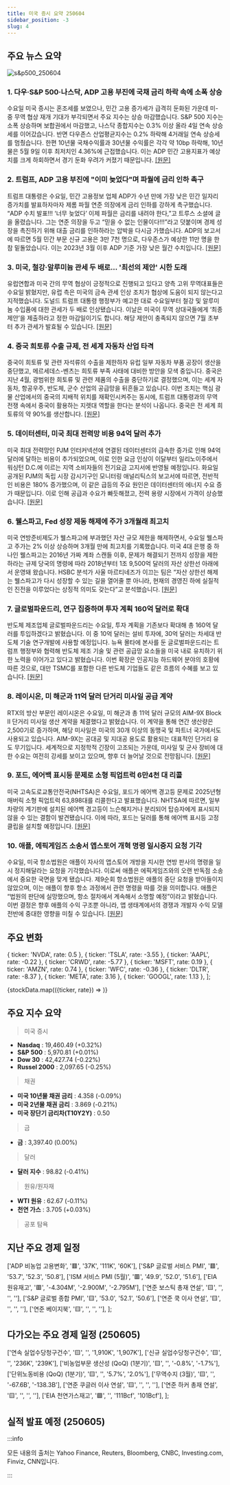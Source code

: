 ```yaml
---
title: 미국 증시 요약 250604
sidebar_position: -3
slug: 4
---
```


## 주요 뉴스 요약

![s&p500_250604](/map/250604.png)

### 1. **다우·S&P 500·나스닥, ADP 고용 부진에 국채 금리 하락 속에 소폭 상승**

수요일 미국 증시는 혼조세를 보였으나, 민간 고용 증가세가 급격히 둔화된 가운데 미-중 무역 협상 재개 기대가 부각되면서 주요 지수는 상승 마감했습니다. S&P 500 지수는 소폭 상승하며 보합권에서 마감했고, 나스닥 종합지수는 0.3% 이상 올라 4일 연속 상승세를 이어갔습니다. 반면 다우존스 산업평균지수는 0.2% 하락해 4거래일 연속 상승세를 멈췄습니다. 한편 10년물 국채수익률과 30년물 수익률은 각각 약 10bp 하락해, 10년물은 5월 9일 이후 최저치인 4.36%에 근접했습니다. 이는 ADP 민간 고용지표가 예상치를 크게 하회하면서 경기 둔화 우려가 커졌기 때문입니다. [[원문]](https://finance.yahoo.com/news/live/stock-market-today-dow-sp-500-nasdaq-hum-along-as-treasury-yields-sink-after-weak-adp-jobs-data-233247067.html)

### 2. **트럼프, ADP 고용 부진에 "이미 늦었다"며 파월에 금리 인하 촉구**

트럼프 대통령은 수요일, 민간 고용정보 업체 ADP가 수년 만에 가장 낮은 민간 일자리 증가치를 발표하자마자 제롬 파월 연준 의장에게 금리 인하를 강하게 촉구했습니다. “ADP 수치 발표!!! ‘너무 늦었다’ 이제 파월은 금리를 내려야 한다,”고 트루스 소셜에 글을 올렸습니다. 그는 연준 의장을 두고 “믿을 수 없는 인물이다!!!”라고 덧붙이며 경제 성장을 촉진하기 위해 대출 금리를 인하하라는 압박을 다시금 가했습니다. ADP의 보고서에 따르면 5월 민간 부문 신규 고용은 3만 7천 명으로, 다우존스가 예상한 11만 명을 한참 밑돌았습니다. 이는 2023년 3월 이후 ADP 기준 가장 낮은 월간 수치입니다. [[원문]](https://www.cnbc.com/2025/06/04/trump-powell-adp-jobs.html)

### 3. **미국, 철강·알루미늄 관세 두 배로... '최선의 제안' 시한 도래**

유럽연합과 미국 간의 무역 협상이 긍정적으로 진행되고 있다고 양측 고위 무역대표들은 수요일 밝혔지만, 유럽 측은 미국의 금속 관세 인상 조치가 협상에 도움이 되지 않는다고 지적했습니다. 도널드 트럼프 대통령 행정부가 예고한 대로 수요일부터 철강 및 알루미늄 수입품에 대한 관세가 두 배로 인상됐습니다. 이날은 미국이 무역 상대국들에게 ‘최종 제안’을 제출하라고 정한 마감일이기도 합니다. 해당 제안이 충족되지 않으면 7월 초부터 추가 관세가 발효될 수 있습니다. [[원문]](https://www.reuters.com/world/americas/higher-metals-tariffs-kick-deadline-best-offers-arrives-2025-06-04/)

### 4. **중국 희토류 수출 규제, 전 세계 자동차 산업 타격**

중국이 희토류 및 관련 자석류의 수출을 제한하자 유럽 일부 자동차 부품 공장이 생산을 중단했고, 메르세데스-벤츠는 희토류 부족 사태에 대비한 방안을 모색 중입니다. 중국은 지난 4월, 광범위한 희토류 및 관련 제품의 수출을 중단하기로 결정했으며, 이는 세계 자동차, 항공우주, 반도체, 군수 산업의 공급망을 뒤흔들고 있습니다. 이번 조치는 핵심 광물 산업에서의 중국의 지배적 위치를 재확인시켜주는 동시에, 트럼프 대통령과의 무역 전쟁 속에서 중국이 활용하는 지렛대 역할을 한다는 분석이 나옵니다. 중국은 전 세계 희토류의 약 90%를 생산합니다. [[원문]](https://www.reuters.com/business/autos-transportation/some-european-auto-supplier-plants-shut-down-after-chinas-rare-earth-curbs-2025-06-04/)

### 5. **데이터센터, 미국 최대 전력망 비용 94억 달러 추가**

미국 최대 전력망인 PJM 인터커넥션에 연결된 데이터센터의 급속한 증가로 인해 94억 달러에 달하는 비용이 추가되었으며, 이로 인한 요금 인상이 이달부터 일리노이주에서 워싱턴 D.C.에 이르는 지역 소비자들의 전기요금 고지서에 반영될 예정입니다. 화요일 공개된 PJM의 독립 시장 감시기구인 모니터링 애널리틱스의 보고서에 따르면, 전반적인 비용은 180% 증가했으며, 이 같은 급등의 주요 원인은 데이터센터의 에너지 수요 증가 때문입니다. 이로 인해 공급과 수요가 빠듯해졌고, 전력 용량 시장에서 가격이 상승했습니다. [[원문]](https://finance.yahoo.com/news/data-centers-added-9-4-215422292.html)

### 6. **웰스파고, Fed 성장 제동 해제에 주가 3개월래 최고치**

미국 연방준비제도가 웰스파고에 부과했던 자산 규모 제한을 해제하면서, 수요일 웰스파고 주가는 2% 이상 상승하며 3개월 만에 최고치를 기록했습니다. 미국 4대 은행 중 하나인 웰스파고는 2016년 가짜 계좌 스캔들 이후, 문제가 해결되기 전까지 성장을 제한하라는 규제 당국의 명령에 따라 2018년부터 1조 9,500억 달러의 자산 상한선 아래에서 운영돼 왔습니다. HSBC 분석가 사울 마르티네즈가 이끄는 팀은 “자산 상한선 해제는 웰스파고가 다시 성장할 수 있는 길을 열어줄 뿐 아니라, 현재의 경영진 하에 실질적인 진전을 이루었다는 상징적 의미도 갖는다”고 분석했습니다. [[원문]](https://www.reuters.com/business/finance/wells-fargo-shares-rise-after-fed-ends-growth-freeze-2025-06-04/)

### 7. **글로벌파운드리, 연구 집중하며 투자 계획 160억 달러로 확대**

반도체 제조업체 글로벌파운드리는 수요일, 투자 계획을 기존보다 확대해 총 160억 달러를 투입하겠다고 밝혔습니다. 이 중 10억 달러는 설비 투자에, 30억 달러는 차세대 반도체 기술 연구개발에 사용할 예정입니다. 뉴욕 몰타에 본사를 둔 글로벌파운드리는 트럼프 행정부와 협력해 반도체 제조 기술 및 관련 공급망 요소들을 미국 내로 유치하기 위한 노력을 이어가고 있다고 밝혔습니다. 이번 확장은 인공지능 하드웨어 분야의 호황에 따른 것으로, 대만 TSMC를 포함한 다른 반도체 기업들도 같은 흐름의 수혜를 보고 있습니다. [[원문]](https://www.reuters.com/world/asia-pacific/globalfoundries-boosts-investment-plans-16-billion-with-research-focus-2025-06-04/)

### 8. **레이시온, 미 해군과 11억 달러 단거리 미사일 공급 계약**

RTX의 방산 부문인 레이시온은 수요일, 미 해군과 총 11억 달러 규모의 AIM-9X Block II 단거리 미사일 생산 계약을 체결했다고 밝혔습니다. 이 계약을 통해 연간 생산량은 2,500기로 증가하며, 해당 미사일은 미국의 30개 이상의 동맹국 및 파트너 국가에서도 사용되고 있습니다. AIM-9X는 공대공 및 지대공 용도로 활용되는 대표적인 단거리 유도 무기입니다. 세계적으로 지정학적 긴장이 고조되는 가운데, 미사일 및 군사 장비에 대한 수요는 여전히 강세를 보이고 있으며, 향후 더 늘어날 것으로 전망됩니다. [[원문]](https://www.reuters.com/business/aerospace-defense/raytheon-secures-11-billion-us-navy-contract-more-short-range-missiles-2025-06-04/)

### 9. **포드, 에어백 표시등 문제로 소형 픽업트럭 6만4천 대 리콜**

미국 고속도로교통안전국(NHTSA)은 수요일, 포드가 에어백 경고등 문제로 2025년형 매버릭 소형 픽업트럭 63,898대를 리콜한다고 발표했습니다. NHTSA에 따르면, 일부 차량의 계기판에 설치된 에어백 경고등이 느슨해지거나 분리되어 탑승자에게 표시되지 않을 수 있는 결함이 발견됐습니다. 이에 따라, 포드는 딜러를 통해 에어백 표시등 고정 클립을 설치할 예정입니다. [[원문]](https://www.reuters.com/business/autos-transportation/ford-recalls-nearly-64000-compact-pickup-trucks-over-airbag-indicator-light-2025-06-04/)

### 10. **애플, 에픽게임즈 소송서 앱스토어 개혁 명령 일시중지 요청 기각**

수요일, 미국 항소법원은 애플이 자사의 앱스토어 개방을 지시한 연방 판사의 명령을 일시 정지해달라는 요청을 기각했습니다. 이로써 애플은 에픽게임즈와의 오랜 반독점 소송에서 중요한 국면을 맞게 됐습니다. 제9순회 항소법원은 애플의 중단 요청을 받아들이지 않았으며, 이는 애플이 향후 항소 과정에서 관련 명령을 따를 것을 의미합니다. 애플은 “법원의 판단에 실망했으며, 항소 절차에서 계속해서 소명할 예정”이라고 밝혔습니다. 이번 결정은 향후 애플의 수익 구조뿐 아니라, 앱 생태계에서의 경쟁과 개발자 수익 모델 전반에 중대한 영향을 미칠 수 있습니다. [[원문]](https://www.reuters.com/sustainability/boards-policy-regulation/apple-loses-bid-pause-app-store-reform-order-epic-games-case-2025-06-04/)

## 주요 변화

  { ticker: 'NVDA', rate: 0.5 },
  { ticker: 'TSLA', rate: -3.55 },
  { ticker: 'AAPL', rate: -0.22 },
  { ticker: 'CRWD', rate: -5.77 },
  { ticker: 'MSFT', rate: 0.19 },
  { ticker: 'AMZN', rate: 0.74 },
  { ticker: 'WFC', rate: -0.36 },
  { ticker: 'DLTR', rate: -8.37 },
  { ticker: 'META', rate: 3.16 },
  { ticker: 'GOOGL', rate: 1.13 },
];

{stockData.map(({ticker, rate}) => <StockCardMini key={ticker} ticker={ticker} rate={rate}></StockCardMini>)}

## 주요 지수 요약

> 미국 증시

- **Nasdaq** : 19,460.49 (+0.32%)
- **S&P 500** : 5,970.81 (+0.01%)
- **Dow 30** : 42,427.74 (-0.22%)
- **Russel 2000** : 2,097.65 (-0.25%)

> 채권

- **미국 10년물 채권 금리** : 4.358 (-0.09%)
- **미국 2년물 채권 금리** : 3.869 (-0.21%)
- **미국 장단기 금리차(T10Y2Y)** : 0.50

> 금

- **금** : 3,397.40 (0.00%)

> 달러

- **달러 지수** : 98.82 (-0.41%)

> 원유/원자재

- **WTI 원유** : 62.67 (-0.11%)
- **천연 가스** : 3.705 (+0.03%)

> 공포 탐욕

<FearAndGreed fearAndGreedIndex={59} vix={17.61} vixRate={-0.45} />

## 지난 주요 경제 일정

  ['ADP 비농업 고용변화', '🟥', '37K', '111K', '60K'],
  ['S&P 글로벌 서비스 PMI', '🟥', '53.7', '52.3', '50.8'],
  ['ISM 서비스 PMI (5월)', '🟥', '49.9', '52.0', '51.6'],
  ['EIA 원유재고', '🟥', '-4.304M', '-2.900M', '-2.795M'],
  ['연준 보스틱 총재 연설', '🟨', '', '', ''],
  ['S&P 글로벌 종합 PMI', '🟨', '53.0', '52.1', '50.6'],
  ['연준 쿡 이사 연설', '🟨', '', '', ''],
  ['연준 베이지북', '🟨', '', '', ''],
];

<EconomicCalendar data={eventsData} />

## 다가오는 주요 경제 일정 (250605)

  ['연속 실업수당청구건수', '🟨', '', '1,910K', '1,907K'],
  ['신규 실업수당청구건수', '🟨', '', '236K', '239K'],
  ['비농업부문 생산성 (QoQ) (1분기)', '🟨', '', '-0.8%', '-1.7%'],
  ['단위노동비용 (QoQ) (1분기)', '🟨', '', '5.7%', '2.0%'],
  ['무역수지 (3월)', '🟨', '', '-67.6B', '-138.3B'],
  ['연준 쿠글러 이사 연설', '🟨', '', '', ''],
  ['연준 하커 총재 연설', '🟨', '', '', ''],
  ['EIA 천연가스재고', '🟩', '', '111Bcf', '101Bcf'],
];

<EconomicCalendar data={nextEventsData} />

## 실적 발표 예정 (250605)



<EarningsBoard stocksBMO={stocksBMO} stocksAMC={stocksAMC} />

:::info

모든 내용의 출처는 Yahoo Finance, Reuters, Bloomberg, CNBC, Investing.com, Finviz, CNN입니다.

:::
